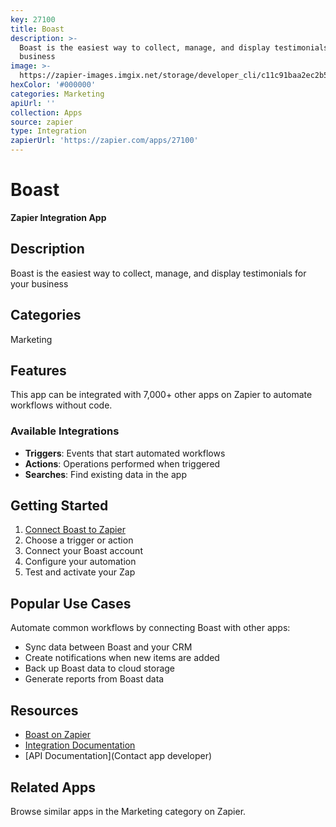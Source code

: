 ```yaml
---
key: 27100
title: Boast
description: >-
  Boast is the easiest way to collect, manage, and display testimonials for your
  business
image: >-
  https://zapier-images.imgix.net/storage/developer_cli/c11c91baa2ec2b531aa3eb48ec6ea6a7.png?auto=format%2Ccompress&ixlib=python-3.0.0&q=50
hexColor: '#000000'
categories: Marketing
apiUrl: ''
collection: Apps
source: zapier
type: Integration
zapierUrl: 'https://zapier.com/apps/27100'
---
```

# Boast

**Zapier Integration App**

## Description

Boast is the easiest way to collect, manage, and display testimonials for your business

## Categories

Marketing

## Features

This app can be integrated with 7,000+ other apps on Zapier to automate workflows without code.

### Available Integrations

- **Triggers**: Events that start automated workflows
- **Actions**: Operations performed when triggered
- **Searches**: Find existing data in the app

## Getting Started

1. [Connect Boast to Zapier](https://zapier.com/apps/27100)
2. Choose a trigger or action
3. Connect your Boast account
4. Configure your automation
5. Test and activate your Zap

## Popular Use Cases

Automate common workflows by connecting Boast with other apps:

- Sync data between Boast and your CRM
- Create notifications when new items are added
- Back up Boast data to cloud storage
- Generate reports from Boast data

## Resources

- [Boast on Zapier](https://zapier.com/apps/27100)
- [Integration Documentation](https://zapier.com/apps/27100/integrations)
- [API Documentation](Contact app developer)

## Related Apps

Browse similar apps in the Marketing category on Zapier.
